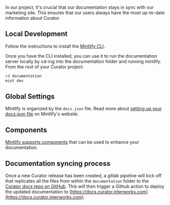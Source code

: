 In our project, it's crucial that our documentation stays in sync with our marketing site. This ensures that our users
always have the most up-to-date information about Curator.

## Local Development

Follow the instructions to install the [Mintlify CLI](https://mintlify.com/docs/quickstart#install-the-cli).

Once you have the CLI installed, you can use it to run the documentation server locally by cd-ing into the documentation
folder and running mintlify. From the root of your Curator project:

```bash
cd documentation
mint dev
```

## Global Settings

Mintlify is organized by the `docs.json` file.  Read more about
[setting up your docs.json file](https://mintlify.com/docs/settings#setting-up-your-docs-json) on Mintlify's website.

## Components

[Mintlify supports components](https://mintlify.com/docs/text) that can be used to enhance your documentation.

## Documentation syncing process

Once a new Curator release has been created, a gitlab pipeline will kick off that replicates all the files from within
the `documentation` folder to the [Curator docs repo on GitHub](https://github.com/InterWorks/curator-docs). This will
then trigger a Github action to deploy the updated documentation to
[https://docs.curator.interworks.com](https://docs.curator.interworks.com).
